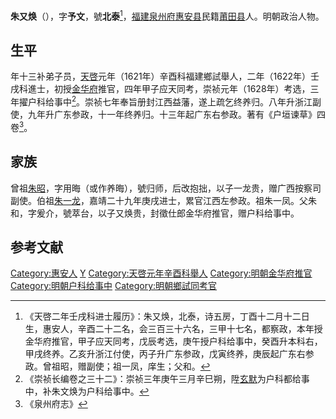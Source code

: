 '''朱又焕'''（{{bd|1587年||1644年||}}），字'''予文'''，號'''北泰'''<ref>《天啓二年壬戌科进士履历》：朱又焕，北泰，诗五房，丁酉十二月十二日生，惠安人，辛酉二十二名，会三百三十六名，三甲十七名，都察政，本年授金华府推官，甲子应天同考，戊辰考选，庚午授户科给事中，癸酉升本科右，甲戌终养。乙亥升浙江付使，丙子升广东参政，戊寅终养，庚辰起广东右参政。曾祖昭，赠副使；祖一凤，庠生；父和。</ref>，[[福建|福建]][[泉州府|泉州府]][[惠安县|惠安县]]民籍[[莆田县|莆田县]]人。明朝政治人物。

==生平==
年十三补弟子员，[[天啓|天啓]]元年（1621年）辛酉科福建鄉試舉人，二年（1622年）壬戌科進士，初授[[金华府|金华府]]推官，四年甲子应天同考，崇祯元年（1628年）考选，三年擢户科给事中<ref>《崇祯长编卷之三十二》：崇祯三年庚午三月辛巳朔，陞[[玄默|玄默]]为户科都给事中，补朱文焕为户科给事中。</ref>。崇祯七年奉旨册封江西益藩，遂上疏乞终养归。八年升浙江副使，九年升广东参政，十一年终养归。十三年起广东右参政。著有《户垣谏草》四卷<ref>《泉州府志》</ref>。

==家族==
曾祖[[朱昭|朱昭]]，字用晦（或作养晦），號归师，后改抱拙，以子一龙贵，赠广西按察司副使。伯祖[[朱一龙|朱一龙]]，嘉靖二十九年庚戌进士，累官江西左参政。祖朱一凤。父朱和，字爰介，號萃台，以子又焕贵，封徵仕郎金华府推官，赠户科给事中。

==参考文献==
{{reflist}}

{{天啓二年壬戌科殿試金榜}}

{{Authority control}}

{{DEFAULTSORT:}}
[[Category:惠安人|Category:惠安人]]
[[Category:朱姓|Y]]
[[Category:天啓元年辛酉科舉人|Category:天啓元年辛酉科舉人]]
[[Category:明朝金华府推官|Category:明朝金华府推官]]
[[Category:明朝户科给事中|Category:明朝户科给事中]]
[[Category:明朝鄉試同考官|Category:明朝鄉試同考官]]


{{明朝官员小作品}}
